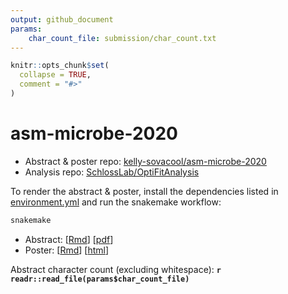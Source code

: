 ```yaml
---
output: github_document
params:
    char_count_file: submission/char_count.txt
---
```


<!-- README.md is generated from README.Rmd. Please edit that file -->

```r
knitr::opts_chunk$set(
  collapse = TRUE,
  comment = "#>"
)
```

# asm-microbe-2020

<!-- badges: start -->
<!-- badges: end -->

- Abstract & poster repo: [kelly-sovacool/asm-microbe-2020](https://github.com/kelly-sovacool/asm-microbe-2020)
- Analysis repo: [SchlossLab/OptiFitAnalysis](https://github.com/SchlossLab/OptiFitAnalysis)

To render the abstract & poster, install the dependencies listed in [environment.yml](environment.yml) and run the snakemake workflow:
```bash
snakemake
```

- Abstract: [[Rmd](submission/abstract.Rmd)] [[pdf](https://sovacool.dev/asm-microbe-2020/abstract.pdf)]
- Poster: [[Rmd](submission/poster.Rmd)] [[html](https://sovacool.dev/asm-microbe-2020/poster.html)]

Abstract character count (excluding whitespace): **`r readr::read_file(params$char_count_file)`**
